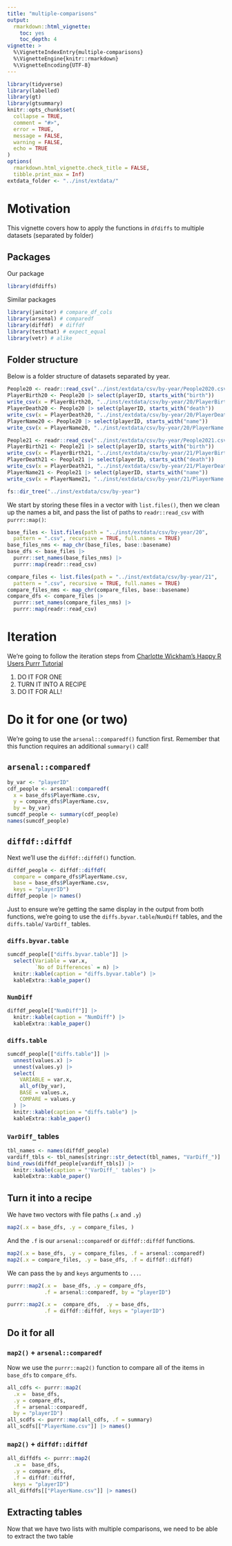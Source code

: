 ```yaml
---
title: "multiple-comparisons"
output: 
  rmarkdown::html_vignette:
    toc: yes
    toc_depth: 4
vignette: >
  %\VignetteIndexEntry{multiple-comparisons}
  %\VignetteEngine{knitr::rmarkdown}
  %\VignetteEncoding{UTF-8}
---
```


```r
library(tidyverse)
library(labelled)
library(gt)
library(gtsummary)
knitr::opts_chunk$set(
  collapse = TRUE,
  comment = "#>", 
  error = TRUE,
  message = FALSE,
  warning = FALSE,
  echo = TRUE
)
options(
  rmarkdown.html_vignette.check_title = FALSE,
  tibble.print_max = Inf)
extdata_folder <- "../inst/extdata/"
```

# Motivation 

This vignette covers how to apply the functions in `dfdiffs` to multiple datasets (separated by folder)

## Packages 

Our package

```r
library(dfdiffs)
```


Similar packages 

```r
library(janitor) # compare_df_cols
library(arsenal) # comparedf
library(diffdf)  # diffdf
library(testthat) # expect_equal
library(vetr) # alike
```

## Folder structure 

Below is a folder structure of datasets separated by year. 

```r
People20 <- readr::read_csv("../inst/extdata/csv/by-year/People2020.csv")
PlayerBirth20 <- People20 |> select(playerID, starts_with("birth"))
write_csv(x = PlayerBirth20, "../inst/extdata/csv/by-year/20/PlayerBirth.csv")
PlayerDeath20 <- People20 |> select(playerID, starts_with("death"))
write_csv(x = PlayerDeath20, "../inst/extdata/csv/by-year/20/PlayerDeath.csv")
PlayerName20 <- People20 |> select(playerID, starts_with("name"))
write_csv(x = PlayerName20, "../inst/extdata/csv/by-year/20/PlayerName.csv")

People21 <- readr::read_csv("../inst/extdata/csv/by-year/People2021.csv")
PlayerBirth21 <- People21 |> select(playerID, starts_with("birth"))
write_csv(x = PlayerBirth21, "../inst/extdata/csv/by-year/21/PlayerBirth.csv")
PlayerDeath21 <- People21 |> select(playerID, starts_with("death"))
write_csv(x = PlayerDeath21, "../inst/extdata/csv/by-year/21/PlayerDeath.csv")
PlayerName21 <- People21 |> select(playerID, starts_with("name"))
write_csv(x = PlayerName21, "../inst/extdata/csv/by-year/21/PlayerName.csv")
```

```r
fs::dir_tree("../inst/extdata/csv/by-year")
```

We start by storing these files in a vector with `list.files()`, then we clean up the names a bit, and pass the list of paths to `readr::read_csv` with `purrr::map()`:

```r
base_files <- list.files(path = "../inst/extdata/csv/by-year/20", 
  pattern = ".csv", recursive = TRUE, full.names = TRUE)
base_files_nms <- map_chr(base_files, base::basename)
base_dfs <- base_files |> 
  purrr::set_names(base_files_nms) |> 
  purrr::map(readr::read_csv)
```

```r
compare_files <- list.files(path = "../inst/extdata/csv/by-year/21", 
  pattern = ".csv", recursive = TRUE, full.names = TRUE)
compare_files_nms <- map_chr(compare_files, base::basename)
compare_dfs <- compare_files |> 
  purrr::set_names(compare_files_nms) |> 
  purrr::map(readr::read_csv)
```

# Iteration

We're going to follow the iteration steps from [Charlotte Wickham's Happy R Users Purrr Tutorial](https://www.rstudio.com/resources/rstudioconf-2017/happy-r-users-purrr-tutorial-/)

1. DO IT FOR ONE   
2. TURN IT INTO A RECIPE  
3. DO IT FOR ALL!  

# Do it for one (or two)

We're going to use the `arsenal::comparedf()` function first. Remember that this function requires an additional `summary()` call! 

## `arsenal::comparedf`

```r
by_var <- "playerID"
cdf_people <- arsenal::comparedf(
  x = base_dfs$PlayerName.csv, 
  y = compare_dfs$PlayerName.csv, 
  by = by_var)
sumcdf_people <- summary(cdf_people)
names(sumcdf_people)
```


## `diffdf::diffdf`

Next we'll use the `diffdf::diffdf()` function.

```r
diffdf_people <- diffdf::diffdf(
  compare = compare_dfs$PlayerName.csv, 
  base = base_dfs$PlayerName.csv, 
  keys = "playerID")
diffdf_people |> names()
```


Just to ensure we're getting the same display in the output from both functions, we're going to use the `diffs.byvar.table`/`NumDiff` tables, and the `diffs.table`/ `VarDiff_` tables. 

### `diffs.byvar.table`

```r
sumcdf_people[["diffs.byvar.table"]] |> 
  select(Variable = var.x, 
         `No of Differences` = n) |> 
  knitr::kable(caption = "diffs.byvar.table") |> 
  kableExtra::kable_paper()
```

### `NumDiff`

```r
diffdf_people[["NumDiff"]] |> 
  knitr::kable(caption = "NumDiff") |> 
  kableExtra::kable_paper()
```


### `diffs.table`

```r
sumcdf_people[["diffs.table"]] |> 
  unnest(values.x) |> 
  unnest(values.y) |> 
  select(
    VARIABLE = var.x,
    all_of(by_var),
    BASE = values.x,
    COMPARE = values.y
  ) |> 
  knitr::kable(caption = "diffs.table") |> 
  kableExtra::kable_paper()
```


### `VarDiff_` tables

```r
tbl_names <- names(diffdf_people)
vardiff_tbls <- tbl_names[stringr::str_detect(tbl_names, "VarDiff_")]
bind_rows(diffdf_people[vardiff_tbls]) |> 
  knitr::kable(caption = "'VarDiff_' tables") |> 
  kableExtra::kable_paper()
```

## Turn it into a recipe

We have two vectors with file paths (`.x` and `.y`)

```r
map2(.x = base_dfs, .y = compare_files, )
```

And the `.f` is our `arsenal::comparedf` or `diffdf::diffdf` functions. 

```r
map2(.x = base_dfs, .y = compare_files, .f = arsenal::comparedf)
map2(.x = compare_files, .y = base_dfs, .f = diffdf::diffdf)
```

We can pass the `by` and `keys` arguments to `...`.

```r
purrr::map2(.x =  base_dfs, .y = compare_dfs, 
            .f = arsenal::comparedf, by = "playerID")
```

```r
purrr::map2(.x =  compare_dfs,  .y = base_dfs, 
            .f = diffdf::diffdf, keys = "playerID")
```


## Do it for all

### `map2()` + `arsenal::comparedf`

Now we use the `purrr::map2()` function to compare all of the items in `base_dfs` to `compare_dfs`.

```r
all_cdfs <- purrr::map2(
  .x =  base_dfs, 
  .y = compare_dfs, 
  .f = arsenal::comparedf, 
  by = "playerID")
all_scdfs <- purrr::map(all_cdfs, .f = summary)
all_scdfs[["PlayerName.csv"]] |> names()
```

### `map2()` + `diffdf::diffdf`

```r
all_diffdfs <- purrr::map2(
  .x =  base_dfs, 
  .y = compare_dfs, 
  .f = diffdf::diffdf, 
  keys = "playerID")
all_diffdfs[["PlayerName.csv"]] |> names()
```

## Extracting tables 

Now that we have two lists with multiple comparisons, we need to be able to extract the two table 
